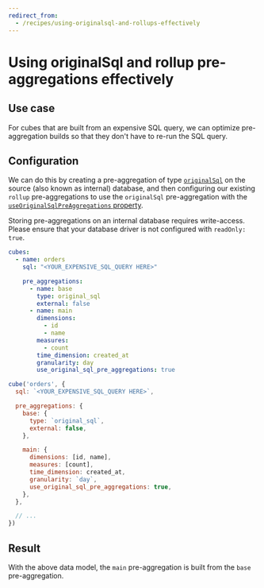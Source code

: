 ```yaml
---
redirect_from:
  - /recipes/using-originalsql-and-rollups-effectively
---
```


# Using originalSql and rollup pre-aggregations effectively

## Use case

For cubes that are built from an expensive SQL query, we can optimize
pre-aggregation builds so that they don't have to re-run the SQL query.

## Configuration

We can do this by creating a pre-aggregation of type
[`originalSql`][ref-schema-ref-preaggs-type-origsql] on the source (also known
as internal) database, and then configuring our existing `rollup`
pre-aggregations to use the `originalSql` pre-aggregation with the
[`useOriginalSqlPreAggregations` property][ref-schema-ref-preaggs-use-origsql].

<WarningBox>

Storing pre-aggregations on an internal database requires write-access. Please
ensure that your database driver is not configured with `readOnly: true`.

</WarningBox>

<CodeTabs>

```yaml
cubes:
  - name: orders
    sql: "<YOUR_EXPENSIVE_SQL_QUERY HERE>"

    pre_aggregations:
      - name: base
        type: original_sql
        external: false
      - name: main
        dimensions:
          - id
          - name
        measures:
          - count
        time_dimension: created_at
        granularity: day
        use_original_sql_pre_aggregations: true
```

```javascript
cube('orders', {
  sql: `<YOUR_EXPENSIVE_SQL_QUERY HERE>`,

  pre_aggregations: {
    base: {
      type: `original_sql`,
      external: false,
    },

    main: {
      dimensions: [id, name],
      measures: [count],
      time_dimension: created_at,
      granularity: `day`,
      use_original_sql_pre_aggregations: true,
    },
  },

  // ...
})
```

</CodeTabs>

## Result

With the above data model, the `main` pre-aggregation is built from the `base`
pre-aggregation.

[ref-schema-ref-preaggs-type-origsql]:
  /schema/reference/pre-aggregations#parameters-type-originalsql
[ref-schema-ref-preaggs-use-origsql]:
  https://cube.dev/docs/schema/reference/pre-aggregations#use-original-sql-pre-aggregations
